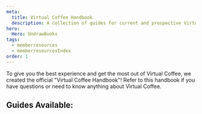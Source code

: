```yaml
---
meta:
  title: Virtual Coffee Handbook
  description: A collection of guides for current and prospective Virtual Coffee members.
hero:
  Hero: UndrawBooks
tags:
  - memberresources
  - memberresourcesIndex
order: 1
---
```



<TextContainer background="light" showBackToTopLink={false}>

<LeadText>

To give you the best experience and get the most out of Virtual Coffee, we created the official "Virtual Coffee Handbook"! Refer to this handbook if you have questions or need to know anything about Virtual Coffee.

</LeadText>

</TextContainer>

<TextContainer showBackToTopLink={false}>

## Guides Available:

<FileIndex subDirectory="resources/virtual-coffee-handbook" />

</TextContainer>
